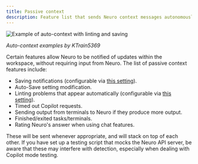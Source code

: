 ```yaml
---
title: Passive context
description: Feature list that sends Neuro context messages autonomously
---
```


![Example of auto-context with linting and saving](/neuropilot/tony-lint.png)

*Auto-context examples by KTrain5369*

Certain features allow Neuro to be notified of updates within the workspace, without requiring input from Neuro.
The list of passive context features include:

- Saving notifications (configurable via [this setting](/neuropilot/reference/settings#send-save-notifications)).
- Auto-Save setting modification.
- Linting problems that appear automatically (configurable via [this setting](/neuropilot/reference/settings#send-new-linting-problems-on)).
- Timed out Copilot requests.
- Sending output from terminals to Neuro if they produce more output.
- Finished/exited tasks/terminals.
- Rating Neuro's answer when using chat features.

These will be sent whenever appropriate, and will stack on top of each other.
If you have set up a testing script that mocks the Neuro API server, be aware that these may interfere with detection, especially when dealing with Copilot mode testing.
